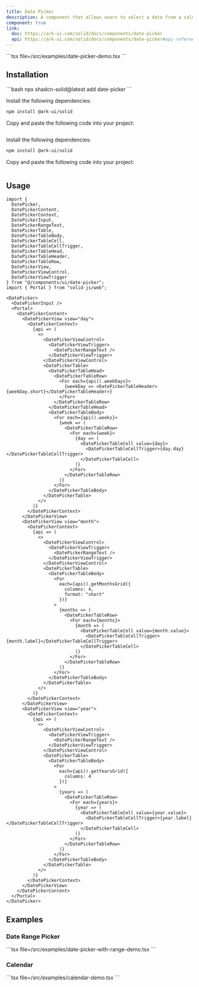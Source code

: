 ```yaml
---
title: Date Picker
description: A component that allows users to select a date from a calendar.
component: true
link:
  doc: https://ark-ui.com/solid/docs/components/date-picker
  api: https://ark-ui.com/solid/docs/components/date-picker#api-reference
---
```



<ComponentPreview name="date-picker-demo" client:only="solid-js">
<Fragment slot="code">
```tsx file=<rootDir>/src/examples/date-picker-demo.tsx
```
</Fragment>
</ComponentPreview>

## Installation

<ComponentInstallation client:only="solid-js">

<Fragment slot="cli">
```bash
npx shadcn-solid@latest add date-picker
```
</Fragment>

<Step slot="tw">

<StepItem>Install the following dependencies:</StepItem>
```bash
npm install @ark-ui/solid
```

<StepItem>Copy and paste the following code into your project:</StepItem>
```tsx file=<rootDir>/../packages/tailwindcss/ui/date-picker.tsx
```

</Step>

<Step slot="uno">

<StepItem>Install the following dependencies:</StepItem>
```bash
npm install @ark-ui/solid
```

<StepItem>Copy and paste the following code into your project:</StepItem>
```tsx file=<rootDir>/../packages/unocss/ui/date-picker.tsx
```

</Step>

</ComponentInstallation>

## Usage

```tsx
import {
  DatePicker,
  DatePickerContent,
  DatePickerContext,
  DatePickerInput,
  DatePickerRangeText,
  DatePickerTable,
  DatePickerTableBody,
  DatePickerTableCell,
  DatePickerTableCellTrigger,
  DatePickerTableHead,
  DatePickerTableHeader,
  DatePickerTableRow,
  DatePickerView,
  DatePickerViewControl,
  DatePickerViewTrigger
} from "@/components/ui/date-picker";
import { Portal } from "solid-js/web";
```

```tsx
<DatePicker>
  <DatePickerInput />
  <Portal>
    <DatePickerContent>
      <DatePickerView view="day">
        <DatePickerContext>
          {api => (
            <>
              <DatePickerViewControl>
                <DatePickerViewTrigger>
                  <DatePickerRangeText />
                </DatePickerViewTrigger>
              </DatePickerViewControl>
              <DatePickerTable>
                <DatePickerTableHead>
                  <DatePickerTableRow>
                    <For each={api().weekDays}>
                      {weekDay => <DatePickerTableHeader>{weekDay.short}</DatePickerTableHeader>}
                    </For>
                  </DatePickerTableRow>
                </DatePickerTableHead>
                <DatePickerTableBody>
                  <For each={api().weeks}>
                    {week => (
                      <DatePickerTableRow>
                        <For each={week}>
                          {day => (
                            <DatePickerTableCell value={day}>
                              <DatePickerTableCellTrigger>{day.day}</DatePickerTableCellTrigger>
                            </DatePickerTableCell>
                          )}
                        </For>
                      </DatePickerTableRow>
                    )}
                  </For>
                </DatePickerTableBody>
              </DatePickerTable>
            </>
          )}
        </DatePickerContext>
      </DatePickerView>
      <DatePickerView view="month">
        <DatePickerContext>
          {api => (
            <>
              <DatePickerViewControl>
                <DatePickerViewTrigger>
                  <DatePickerRangeText />
                </DatePickerViewTrigger>
              </DatePickerViewControl>
              <DatePickerTable>
                <DatePickerTableBody>
                  <For
                    each={api().getMonthsGrid({
                      columns: 4,
                      format: "short"
                    })}
                  >
                    {months => (
                      <DatePickerTableRow>
                        <For each={months}>
                          {month => (
                            <DatePickerTableCell value={month.value}>
                              <DatePickerTableCellTrigger>{month.label}</DatePickerTableCellTrigger>
                            </DatePickerTableCell>
                          )}
                        </For>
                      </DatePickerTableRow>
                    )}
                  </For>
                </DatePickerTableBody>
              </DatePickerTable>
            </>
          )}
        </DatePickerContext>
      </DatePickerView>
      <DatePickerView view="year">
        <DatePickerContext>
          {api => (
            <>
              <DatePickerViewControl>
                <DatePickerViewTrigger>
                  <DatePickerRangeText />
                </DatePickerViewTrigger>
              </DatePickerViewControl>
              <DatePickerTable>
                <DatePickerTableBody>
                  <For
                    each={api().getYearsGrid({
                      columns: 4
                    })}
                  >
                    {years => (
                      <DatePickerTableRow>
                        <For each={years}>
                          {year => (
                            <DatePickerTableCell value={year.value}>
                              <DatePickerTableCellTrigger>{year.label}</DatePickerTableCellTrigger>
                            </DatePickerTableCell>
                          )}
                        </For>
                      </DatePickerTableRow>
                    )}
                  </For>
                </DatePickerTableBody>
              </DatePickerTable>
            </>
          )}
        </DatePickerContext>
      </DatePickerView>
    </DatePickerContent>
  </Portal>
</DatePicker>
```

## Examples

### Date Range Picker

<ComponentPreview name="date-picker-with-range-demo" client:only="solid-js">
<Fragment slot="code">
```tsx file=<rootDir>/src/examples/date-picker-with-range-demo.tsx
```
</Fragment>
</ComponentPreview>

### Calendar

<ComponentPreview name="calendar-demo" client:only="solid-js">
<Fragment slot="code">
```tsx file=<rootDir>/src/examples/calendar-demo.tsx
```
</Fragment>
</ComponentPreview>
